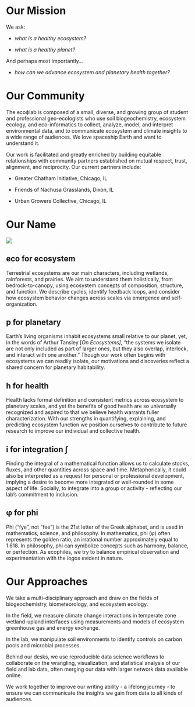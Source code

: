 # **Our Mission**

We ask:

-   *what is a healthy ecosystem?*

-   *what is a healthy planet?*

And perhaps most importantly...

-   *how can we advance ecosystem and planetary health together?*

# Our Community

The ecoϕlab is composed of a small, diverse, and growing group of student and professional geo-ecologists who use soil biogeochemistry, ecosystem ecology, and eco-informatics to collect, analyze, model, and interpret environmental data, and to communicate ecosystem and climate insights to a wide range of audiences. We love spaceship Earth and want to understand it.

Our work is facilitated and greatly enriched by building equitable relationships with community partners established on mutual respect, trust, alignment, and reciprocity. Our current partners include:

-   Greater Chatham Initiative, Chicago, IL 

-   Friends of Nachusa Grasslands, Dixon, IL  

-   Urban Growers Collective, Chicago, IL

# Our Name

![](images/logo/boxed-logo-alpha.png){fig-align="left"}

## eco for ecosystem

Terrestrial ecosystems are our main characters, including wetlands, rainforests, and prairies. We aim to understand them holistically, from bedrock-to-canopy, using ecosystem concepts of composition, structure, and function. We describe cycles, identify feedback loops, and consider how ecosystem behavior changes across scales via emergence and self-organization.

## p for planetary

Earth's living organisms inhabit ecosystems small relative to our planet, yet, in the words of Arthur Tansley \[*On Ecosystems\]*, "the systems we isolate are not only included as part of larger ones, but they also overlap, interlock, and interact with one another." Though our work often begins with ecosystems we can readily isolate, our motivations and discoveries reflect a shared concern for planetary habitability.

## h for **health**

Health lacks formal definition and consistent metrics across ecosystem to planetary scales, and yet the benefits of good health are so universally recognized and aspired to that we believe health warrants fuller characterization. With our strengths in quantifying, explaining, and predicting ecosystem function we position ourselves to contribute to future research to improve our individual and collective health.

## i for **integration** ∫

Finding the integral of a mathematical function allows us to calculate stocks, fluxes, and other quantities across space and time. Metaphorically, it could also be interpreted as a request for personal or professional development, implying a desire to become more integrated or well-rounded in some aspect of life. Socially, to integrate into a group or activity - reflecting our lab's commitment to inclusion.

## φ for **phi**

Phi ("fye", not "fee") is the 21st letter of the Greek alphabet, and is used in mathematics, science, and philosophy. In mathematics, phi (φ) often represents the golden ratio, an irrational number approximately equal to 1.618. In philosophy, phi can symbolize concepts such as harmony, balance, or perfection. As ecophiles, we try to balance empirical observation and experimentation with the *logos* evident in nature.

# Our Approaches

We take a multi-disciplinary approach and draw on the fields of biogeochemistry, biometeorology, and ecosystem ecology. 

In the field, we measure climate change interactions in temperate zone wetland-upland interfaces using measurements and models of ecosystem greenhouse gas and energy exchange. 

In the lab, we manipulate soil environments to identify controls on carbon pools and microbial processes. 

Behind our desks, we use reproducible data science workflows to collaborate on the wrangling, visualization, and statistical analysis of our field and lab data, often merging our data with larger network data available online. 

We work together to improve our writing ability - a lifelong journey - to ensure we can communicate the insights we gain from data to all kinds of audiences.
